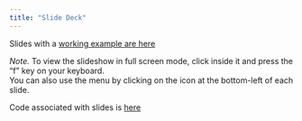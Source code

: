 ```yaml
---
title: "Slide Deck"
---
```



Slides with a [working example are here](https://ryanpeek.github.io/using-geoparquet-in-R/)

*Note.* To view the slideshow in full screen mode, click inside it and press the "f" key on your keyboard.<br />
You can also use the menu by clicking on the icon at the bottom-left of each slide.

Code associated with slides is [here](https://github.com/ryanpeek/using-geoparquet-in-R)


